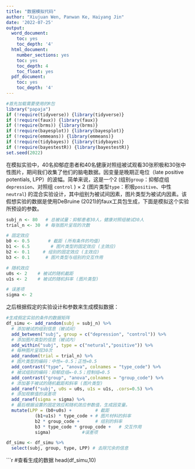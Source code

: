 ```yaml
---
title: "数据模拟代码"
author: "Xiujuan Wen, Panwan Ke, Haiyang Jin"
date: '2022-07-25'
output:
  word_document:
    toc: yes
    toc_depth: '4'
  html_document:
    number_sections: yes
    toc: yes
    toc_depth: 4
    toc_float: yes
  pdf_document:
    toc: yes
    toc_depth: '4'
---
```

```r
#首先加载需要使用的R包
library("papaja")
if (!require(tidyverse)) {library(tidyverse)}
if (!require(faux)) {library(faux)}
if (!require(brms)) {library(brms)}
if (!require(bayesplot)) {library(bayesplot)}
if (!require(emmeans)) {library(emmeans)}
if (!require(tidybayes)) {library(tidybayes)}
if (!require(bayestestR)) {library(bayestestR)}
set.seed(2022)
```

在模拟实验中，40名抑郁症患者和40名健康对照组被试观看30张积极和30张中性图片，期间我们收集了他们的脑电数据。因变量是晚期正电位（late positive potentials, LPP）的波幅。简单来说，这是一个2 (组别`group`：抑郁症组`depression`、对照组 `control` ) × 2 (图片类型`type`：积极`positive`、中性`neutral`) 的混合实验设计，其中组别为被试间因素，图片类型为被试内因素。该假想实验的数据是使用DeBruine (2021)的faux工具包生成，下面是模拟这个实验所预设的参数。

```r
subj_n <- 80   # 总被试量：抑郁患者30人，健康对照组被试30人
trial_n <- 30  # 每张图片呈现的次数

# 固定效应
b0 <- 0.5       # 截距 (所有条件的均值)
b1 <- 6.5        # 图片类型的固定效应 (主效应)
b2 <- 0.1     # 组别的固定效应 (主效应)
b3 <- 0.1      # 图片类型与组别的交互作用

# 随机效应
u0s <- 2    # 被试的随机截距
u1s <- 2    # 被试的随机斜率 (图片类型)

# 误差项
sigma <- 2
```

之后根据假定的实验设计和参数来生成模拟数据：
```r
#生成假定实验的条件的数据矩阵
df_simu <- add_random(subj = subj_n) %>%
  # 添加被试的组别信息（被试间）
  add_between("subj", group = c("depression", "control")) %>%
  # 添加图片类型的信息（被试内）
  add_within("subj", type = c("netural","positive")) %>%
  # 每种图片呈现30次
  add_random(trial = trial_n) %>%
  # 图片类型的编码：中性=-0.5；正性=0.5
  add_contrast("type", "anova", colnames = "type_code") %>%
  # 被试组别的编码：抑郁症组=-0.5；控制组=0.5
  add_contrast("group", "anova",colnames = "group_code") %>% 
  # 添加基于被试的随机截距和斜率 (图片类型)
  add_ranef("subj", u0s = u0s, u1s = u1s, .cors=0.5) %>% 
  # 添加观察值的误差项
  add_ranef(sigma = sigma) %>% 
  # 最后根据设置的固定效应和随机效应参数值，生成因变量。
  mutate(LPP = (b0+u0s) +         # 截距
           (b1+u1s) * type_code + # 图片材料的斜率
           b2 * group_code +      # 组别的斜率
           b3 * type_code * group_code +   # 交互作用
           sigma)            #误差项
```


```r
df_simu <- df_simu %>% 
  select(subj, group, type, LPP) # 去除冗余的信息
```


```r
#查看生成的数据
head(df_simu,10) 